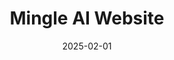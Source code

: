 ---
title: "Mingle AI Website"
date: '2025-02-01'
category: 'web design & development'
collaboration: ['Minki Hong', 'Hyeshim Kim', 'KAI Inc.']
link: ''
draft: false
summary: "led the design and development of a Mingle AI website"
---